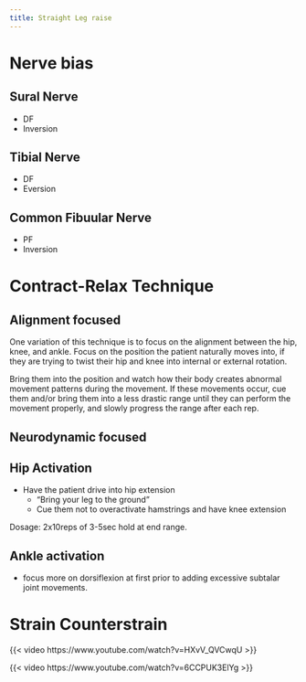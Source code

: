 ```yaml
---
title: Straight Leg raise
---
```



# Nerve bias

## Sural Nerve

- DF
- Inversion

## Tibial Nerve

- DF
- Eversion

## Common Fibuular Nerve

- PF
- Inversion


# Contract-Relax Technique {#contract-relax}


## Alignment focused

One variation of this technique is to focus on the alignment between the hip, knee, and ankle.
Focus on the position the patient naturally moves into, if they are trying to twist their hip and knee into internal or external rotation.

Bring them into the position and watch how their body creates abnormal movement patterns during the movement.
If these movements occur, cue them and/or bring them into a less drastic range until they can perform the movement properly, and slowly progress the range after each rep.

## Neurodynamic focused



## Hip Activation

- Have the patient drive into hip extension
    - "Bring your leg to the ground"
    - Cue them not to overactivate hamstrings and have knee extension

Dosage: 2x10reps of 3-5sec hold at end range.

## Ankle activation


- focus more on dorsiflexion at first prior to adding excessive subtalar joint movements.




# Strain Counterstrain

{{< video https://www.youtube.com/watch?v=HXvV_QVCwqU >}}

{{< video https://www.youtube.com/watch?v=6CCPUK3ElYg >}}